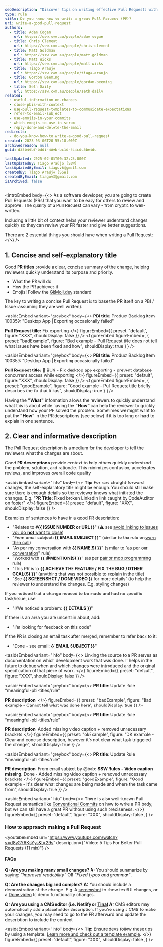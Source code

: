 ```yaml
---
seoDescription: "Discover tips on writing effective Pull Requests with clear titles and descriptions for improved collaboration and code reviews."
type: rule
title: Do you know how to write a great Pull Request (PR)?
uri: write-a-good-pull-request
authors:
  - title: Adam Cogan
    url: https://ssw.com.au/people/adam-cogan
  - title: Chris Clement
    url: https://ssw.com.au/people/chris-clement
  - title: Matt Goldman
    url: https://ssw.com.au/people/matt-goldman
  - title: Matt Wicks
    url: https://ssw.com.au/people/matt-wicks
  - title: Tiago Araujo
    url: https://ssw.com.au/people/tiago-araujo
  - title: Gordon Beeming
    url: https://ssw.com.au/people/gordon-beeming
  - title: Seth Daily
    url: https://ssw.com.au/people/seth-daily
related:
  - useful-information-on-changes
  - close-pbis-with-context
  - use-pull-request-templates-to-communicate-expectations
  - refer-to-email-subject
  - use-emojis-in-your-commits
  - which-emojis-to-use-in-scrum
  - reply-done-and-delete-the-email
redirects:
  - do-you-know-how-to-write-a-good-pull-request
created: 2023-03-06T20:55:18.000Z
archivedreason: null
guid: d35b49bf-bdd1-48eb-bc1d-944cdc5be4dc

lastUpdated: 2025-02-05T00:32:25.000Z
lastUpdatedBy: Tiago Araújo [SSW]
lastUpdatedByEmail: tiagov8@gmail.com
createdBy: Tiago Araújo [SSW]
createdByEmail: tiagov8@gmail.com
isArchived: false
---
```


<introEmbed
  body={<>
As a software developer, you are going to create Pull Requests (PRs) that you want to be easy for others to review and approve. The quality of a Pull Request can vary - from cryptic to well-written.

Including a little bit of context helps your reviewer understand changes quickly so they can review your PR faster and give better suggestions.

There are 2 essential things you should have when writing a Pull Request:
  </>}
/>
## 1. Concise and self-explanatory **title**

Good **PR titles** provide a clear, concise summary of the change, helping reviewers quickly understand its purpose and priority.

* What the PR will do
* How the PR achieves it
* Emojis! Follow the [GitMoji.dev](https://gitmoji.dev) standard

The key to writing a concise Pull Request is to base the PR itself on a PBI / Issue (assuming they are well written).


<asideEmbed
  variant="greybox"
  body={<>
    **PBI title:** Product Backlog Item 100359: "Desktop App | Exporting occasionally failed"

**Pull Request title:** Fix exporting
  </>}
  figureEmbed={{
    preset: "default",
    figure: "XXX",
    shouldDisplay: false
  }}
/>
<figureEmbed figureEmbed={ {
  preset: "badExample",
  figure: "Bad example - Pull Request title does not tell what issues have been fixed and how",
  shouldDisplay: true
} } />



<asideEmbed
  variant="greybox"
  body={<>
    **PBI title:** Product Backlog Item 100359: "Desktop App | Exporting occasionally failed"

**Pull Request title:** 🐛 BUG - Fix desktop app exporting - prevent database concurrent access while exporting
  </>}
  figureEmbed={{
    preset: "default",
    figure: "XXX",
    shouldDisplay: false
  }}
/>
<figureEmbed figureEmbed={ {
  preset: "goodExample",
  figure: "Good example - Pull Request title briefly describes the fix that it has",
  shouldDisplay: true
} } />


Having the **"What"** information allows the reviewers to quickly understand what this is about while having the **"How"** can help the reviewer to quickly understand how your PR solved the problem. Sometimes we might want to put the **"How"** in the PR descriptions (see below) if it is too long or hard to explain in one sentence.

## 2. Clear and informative **description**

The Pull Request description is a medium for the developer to tell the reviewers what the changes are about.

Good **PR descriptions** provide context to help others quickly understand the problem, solution, and rationale. This minimizes confusion, accelerates reviews, and improves overall code quality.


<asideEmbed
  variant="info"
  body={<>
    **Tip:** For rare straight-forward changes, the self-explanatory title might be enough. You should still make sure there is enough details so the reviewer knows what initiated the changes. E.g. "**PR Title:** Fixed broken LinkedIn link caught by CodeAuditor on footer"
  </>}
  figureEmbed={{
    preset: "default",
    figure: "XXX",
    shouldDisplay: false
  }}
/>


Examples of sentences to have in a good PR description:

* "Relates to **#&#123;&#123; ISSUE NUMBER or URL &#125;&#125;**" (⚠️ see [avoid linking to Issues you do **not** want to close](/avoid-auto-closing-issues/))
* "From email subject: **&#123;&#123; EMAIL SUBJECT &#125;&#125;**" (similar to the rule on [warn then call](/warn-then-call))
* "As per my conversation with **&#123;&#123; NAME(S) &#125;&#125;**" (similar to "[as per our conversation](/as-per-our-conversation-emails)" rule)
* "Worked with **&#123;&#123; @MENTION(S) &#125;&#125;**" (as per [pair or mob programming](/do-you-use-co-creation-patterns) rule)
* "This PR is to **&#123;&#123; ACHIEVE THE FEATURE / FIX THE BUG / OTHER GOAL(S) &#125;&#125;**" (anything that was not possible to explain in the title)
* "See **&#123;&#123; SCREENSHOT / DONE VIDEO &#125;&#125;** for more details" (to help the reviewer to understand the changes. E.g. styling changes)

If you noticed that a change needed to be made and had no specific task/issue, use:

* "I/We noticed a problem: **&#123;&#123; DETAILS &#125;&#125;**"

If there is an area you are uncertain about, add:

* "I'm looking for feedback on this code"

If the PR is closing an email task after merged, remember to refer back to it:

* "Done - see email: **&#123;&#123; EMAIL SUBJECT &#125;&#125;**"


<asideEmbed
  variant="info"
  body={<>
    Linking the source to a PR serves as documentation on which development work that was done. It helps in the future to debug when and which changes were introduced and the original specification of that piece of work.
  </>}
  figureEmbed={{
    preset: "default",
    figure: "XXX",
    shouldDisplay: false
  }}
/>



<asideEmbed
  variant="greybox"
  body={<>
    **PR title:** Update Rule “meaningful-pbi-titles/rule”

**PR description:**
  </>}
  figureEmbed={{
    preset: "badExample",
    figure: "Bad example - Cannot tell what was done here",
    shouldDisplay: true
  }}
/>



<asideEmbed
  variant="greybox"
  body={<>
    **PR title:** Update Rule “meaningful-pbi-titles/rule”

**PR description:** Added missing video caption + removed unnecessary brackets
  </>}
  figureEmbed={{
    preset: "okExample",
    figure: "OK example - Clear and concise description, however it's not clear what task triggered the change",
    shouldDisplay: true
  }}
/>



<asideEmbed
  variant="greybox"
  body={<>
    **PR title:** Update Rule “meaningful-pbi-titles/rule”

**PR description:**
From email subject by @bob: **SSW.Rules - Video caption missing**. Done - Added missing video caption + removed unnecessary brackets
  </>}
  figureEmbed={{
    preset: "goodExample",
    figure: "Good example - It's clear what changes are being made and where the task came from",
    shouldDisplay: true
  }}
/>



<asideEmbed
  variant="info"
  body={<>
    There is also well-known Pull Request semantics like [Conventional Commits](https://www.conventionalcommits.org/en/v1.0.0/) on how to write a PR body, but we can still have a great PR without using such preciseness.
  </>}
  figureEmbed={{
    preset: "default",
    figure: "XXX",
    shouldDisplay: false
  }}
/>


### How to approach making a Pull Request


<youtubeEmbed url="https://www.youtube.com/watch?v=d8yGY6KsYys&t=29s" description={"Video: 5 Tips For Better Pull Requests (11 min)"} />


#### FAQs

**Q: Are you making many small changes?**
**A:** You should summarize by saying: *“Improved readability”* OR *“Fixed typos and grammar”*.

**Q: Are the changes big and complex?**
**A:** You should include a demonstration of the change.
E.g. A [screenshot](/screenshots-avoid-walls-of-text) to show text/UI changes, or a [Done video](/record-a-quick-and-dirty-done-video) to demo functionality changes.

**Q: Are you using a CMS editor (i.e. Netlify or [Tina](https://tina.io))**
**A:** CMS editors may automatically add a placeholder description. If you're using a CMS to make your changes, you may need to go to the PR afterward and update the description to include the context.


<asideEmbed
  variant="info"
  body={<>
    **Tip:** Ensure devs follow these tips by using a template. [Learn more and check out a template example](/use-pull-request-templates-to-communicate-expectations).
  </>}
  figureEmbed={{
    preset: "default",
    figure: "XXX",
    shouldDisplay: false
  }}
/>
